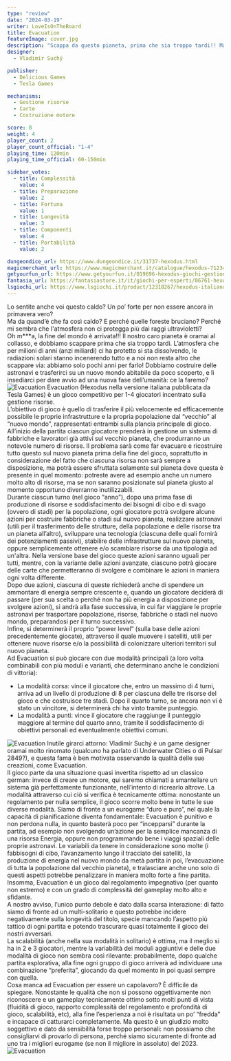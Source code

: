 ```yaml
---
type: "review"
date: "2024-03-19"
writer: LoveIsOnTheBoard
title: Evacuation
featureImage: cover.jpg
description: "Scappa da questo pianeta, prima che sia troppo tardi!! Ma non dimenticare i cubetti per le risorse"
designer:
  - Vladimír Suchý

publisher:
  - Delicious Games
  - Tesla Games

mechanisms:
  - Gestione risorse
  - Carte
  - Costruzione motore

score: 8
weight: 4
player_count: 2
player_count_official: "1-4"
playing_time: 120min
playing_time_official: 60-150min

sidebar_votes:
  - title: Complessità
    value: 4
  - title: Preparazione
    value: 2
  - title: Fortuna
    value: 1
  - title: Longevità
    value: 3
  - title: Componenti
    value: 4
  - title: Portabilità
    value: 2

dungeondice_url: https://www.dungeondice.it/31737-hexodus.html
magicmerchant_url: https://www.magicmerchant.it/catalogue/hexodus-71234/
getyourfun_url: https://www.getyourfun.it/019696-hexodus-giochi-gestionali.html
fantasia_url: https://fantasiastore.it/it/giochi-per-esperti/86761-hexodus-evacuation-ita.html
lsgiochi_url: https://www.lsgiochi.it/product/12318267/hexodus-italiano
---
```


<Setting>
   Lo sentite anche voi questo caldo? Un po’ forte per non essere ancora in primavera vero? <br />
  Ma da quand’è che fa così caldo? E perché quelle foreste bruciano? Perché mi sembra che l'atmosfera non ci protegga più dai raggi ultravioletti? <br />
  Oh m***a, la fine del mondo è arrivata!!! Il nostro caro pianeta è oramai al collasso, e dobbiamo scappare prima che sia troppo tardi. L’atmosfera che per milioni di anni (anzi miliardi) ci ha protetto si sta dissolvendo, le radiazioni solari stanno incenerendo tutto e a noi non resta altro che scappare via: abbiamo solo pochi anni per farlo! Dobbiamo costruire delle astronavi e trasferirci su un nuovo mondo abitabile da poco scoperto, e lì insediarci per dare avvio ad una nuova fase dell’umanità: ce la faremo?
</Setting>

<img src="./game1.jpg?t=1" alt="Evacuation" />

<Rules>
   Evacuation (Hexodus nella versione italiana pubblicata da Tesla Games) è un gioco competitivo per 1-4 giocatori incentrato sulla gestione risorse.  <br />
  L’obiettivo di gioco è quello di trasferire il più velocemente ed efficacemente possibile le proprie infrastrutture e la propria popolazione dal “vecchio” al “nuovo mondo”, rappresentati entrambi sulla plancia principale di gioco.  <br />
  All’inizio della partita ciascun giocatore prenderà in gestione un sistema di fabbriche e lavoratori già attivi sul vecchio pianeta, che produrranno un notevole numero di risorse. Il problema sarà come far evacuare e ricostruire tutto questo sul nuovo pianeta prima della fine del gioco, soprattutto in considerazione del fatto che ciascuna risorsa non sarà sempre a disposizione, ma potrà essere sfruttata solamente sul pianeta dove questa è presente in quel momento: potreste avere ad esempio anche un numero molto alto di risorse, ma se non saranno posizionate sul pianeta giusto al momento opportuno diverranno inutilizzabili.  <br />
  Durante ciascun turno (nel gioco “anno”), dopo una prima fase di produzione di risorse e soddisfacimento dei bisogni di cibo e di svago (ovvero di stadi) per la popolazione, ogni giocatore potrà svolgere alcune azioni per costruire fabbriche o stadi sul nuovo pianeta, realizzare astronavi (utili per il trasferimento delle strutture, della popolazione e delle risorse tra un pianeta all’altro), sviluppare una tecnologia (ciascuna delle quali fornirà dei potenziamenti passivi), stabilire delle infrastrutture sul nuovo pianeta, oppure semplicemente ottenere e/o scambiare risorse da una tipologia ad un'altra. Nella versione base del gioco queste azioni saranno uguali per tutti, mentre, con la variante delle azioni avanzate, ciascuno potrà giocare delle carte che permetteranno di svolgere e combinare le azioni in maniera ogni volta differente. <br />
  Dopo due azioni, ciascuna di queste richiederà anche di spendere un ammontare di energia sempre crescente e, quando un giocatore deciderà di passare (per sua scelta o perché non ha più energia a disposizione per svolgere azioni), si andrà alla fase successiva, in cui far viaggiare le proprie astronavi per trasportare popolazione, risorse, fabbriche o stadi nel nuovo mondo, preparandosi per il turno successivo. <br />
  Infine, si determinerà il proprio “power level” (sulla base delle azioni precedentemente giocate), attraverso il quale muovere i satelliti, utili per ottenere nuove risorse e/o la possibilità di colonizzare ulteriori territori sul nuovo pianeta. <br />
  Ad Evacuation si può giocare con due modalità principali (a loro volta combinabili con più moduli e varianti, che determinano anche le condizioni di vittoria):  <br />
  <ul>
    <li>La modalità corsa: vince il giocatore che, entro un massimo di 4 turni, arriva ad un livello di produzione di 8 per ciascuna delle tre risorse del gioco e che costruisce tre stadi. Dopo il quarto turno, se ancora non vi è stato un vincitore, si determinerà chi ha vinto tramite punteggio. </li>
    <li>La modalità a punti: vince il giocatore che raggiunge il punteggio maggiore al termine del quarto anno, tramite il soddisfacimento di obiettivi personali ed eventualmente obiettivi comuni.</li>
  </ul>
</Rules>

<img src="./game2.jpg" alt="Evacuation" />

<Feedback>
   Inutile girarci attorno: Vladimír Suchý è un game designer oramai molto rinomato (qualcuno ha parlato di Underwater Cities o di Pulsar 2849?), e questa fama è ben motivata osservando la qualità delle sue creazioni, come Evacuation. <br />
  Il gioco parte da una situazione quasi invertita rispetto ad un classico german: invece di creare un motore, qui saremo chiamati a smantellare un sistema già perfettamente funzionante, nell’intento di ricrearlo altrove. La modalità attraverso cui ciò si verifica è tecnicamente ottima: nonostante un regolamento per nulla semplice, il gioco scorre molto bene in tutte le sue diverse modalità. Siamo di fronte a un eurogame “duro e puro”, nel quale la capacità di pianificazione diventa fondamentale: Evacuation è punitivo e non perdona nulla, in quanto basterà poco per “incepparsi” durante la partita, ad esempio non svolgendo un’azione per la semplice mancanza di una risorsa Energia, oppure non programmando bene i viaggi spaziali delle proprie astronavi. Le variabili da tenere in considerazione sono molte (i fabbisogni di cibo, l’avanzamento lungo il tracciato dei satelliti, la produzione di energia nel nuovo mondo da metà partita in poi, l’evacuazione di tutta la popolazione dal vecchio pianeta), e tralasciare anche uno solo di questi aspetti potrebbe penalizzare in maniera molto forte a fine partita. <br />
  Insomma, Evacuation è un gioco dal regolamento impegnativo (per quanto non estremo) e con un grado di complessità del gameplay molto alto e sfidante.  <br />
  A nostro avviso, l’unico punto debole è dato dalla scarsa interazione: di fatto siamo di fronte ad un multi-solitario e questo potrebbe incidere negativamente sulla longevità del titolo, specie mancando l’aspetto più tattico di ogni partita e potendo trascurare quasi totalmente il gioco dei nostri avversari. <br />
  La scalabilità (anche nella sua modalità in solitario) è ottima, ma il meglio si ha in 2 e 3 giocatori, mentre la variabilità dei moduli aggiuntivi e delle due modalità di gioco non sembra così rilevante: probabilmente, dopo qualche partita esplorativa,  alla fine ogni gruppo di gioco arriverà ad individuare una combinazione “preferita”, giocando da quel momento in poi quasi sempre con quella. <br />
  Cosa manca ad Evacuation per essere un capolavoro? È difficile da spiegare. Nonostante le qualità che non si possono oggettivamente non riconoscere e un gameplay tecnicamente ottimo sotto molti punti di vista (fluidità di gioco, rapporto complessità del regolamento e profondità di gioco, scalabilità, etc), alla fine l’esperienza a noi è risultata un po’ “fredda” e incapace di catturarci completamente. Ma questo è un giudizio molto soggettivo e dato da sensibilità forse troppo personali: non possiamo che consigliarvi di provarlo di persona, perché siamo sicuramente di fronte ad uno tra i migliori eurogame (se non il migliore in assoluto) del 2023.
</Feedback>

<img src="./game3.jpg" alt="Evacuation" />


